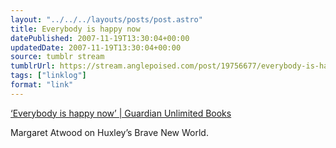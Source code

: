```yaml
---
layout: "../../../layouts/posts/post.astro"
title: Everybody is happy now
datePublished: 2007-11-19T13:30:04+00:00
updatedDate: 2007-11-19T13:30:04+00:00
source: tumblr stream
tumblrUrl: https://stream.anglepoised.com/post/19756677/everybody-is-happy-now-guardian-unlimited
tags: ["linklog"]
format: "link"
---
```


[&#8216;Everybody is happy now&#8217; | Guardian Unlimited Books][1]

Margaret Atwood on Huxley&rsquo;s Brave New World.

[1]: https://www.theguardian.com/books/2007/nov/17/classics.margaretatwood
